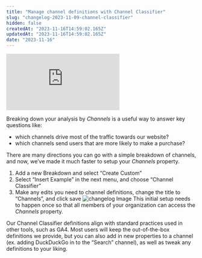 ```yaml
---
title: "Manage channel definitions with Channel Classifier"
slug: "changelog-2023-11-09-channel-classifier"
hidden: false
createdAt: "2023-11-16T14:59:02.165Z"
updatedAt: "2023-11-16T14:59:02.165Z"
date: "2023-11-16"
---
```


<div style={{position: 'relative', paddingBottom: '64.90384615384616%', height: 0}}>
    <iframe src="https://www.loom.com/embed/0e773e307f574f398e5a3609462cfa01"
        frameBorder="0"
        webkitallowfullscreen="true" mozallowfullscreen="true" allowFullScreen
        style={{position: 'absolute', 'top': 0, 'left': 0, 'width': '100%', 'height': '100%'}}>
    </iframe>
</div>

Breaking down your analysis by *Channels* is a useful way to answer key questions like:

- which channels drive most of the traffic towards our website?
- which channels send users that are more likely to make a purchase?

There are many directions you can go with a simple breakdown of channels, and now, we’ve made it much faster to setup your *Channels* property. 

1. Add a new Breakdown and select “Create Custom”
2. Select “Insert Example” in the next menu, and choose “Channel Classifier”
3. Make any edits you need to channel definitions, change the title to “Channels”, and click save
![changelog Image](/changelog/channelclassifier.gif)
This initial setup needs to happen once so that all members of your organization can access the *Channels* property. 

Our Channel Classifier definitions align with standard practices used in other tools, such as GA4. Most users will keep the out-of-the-box definitions we provide, but you can also add in new properties to a channel (ex. adding DuckDuckGo in to the “Search” channel), as well as tweak any definitions to your liking.
